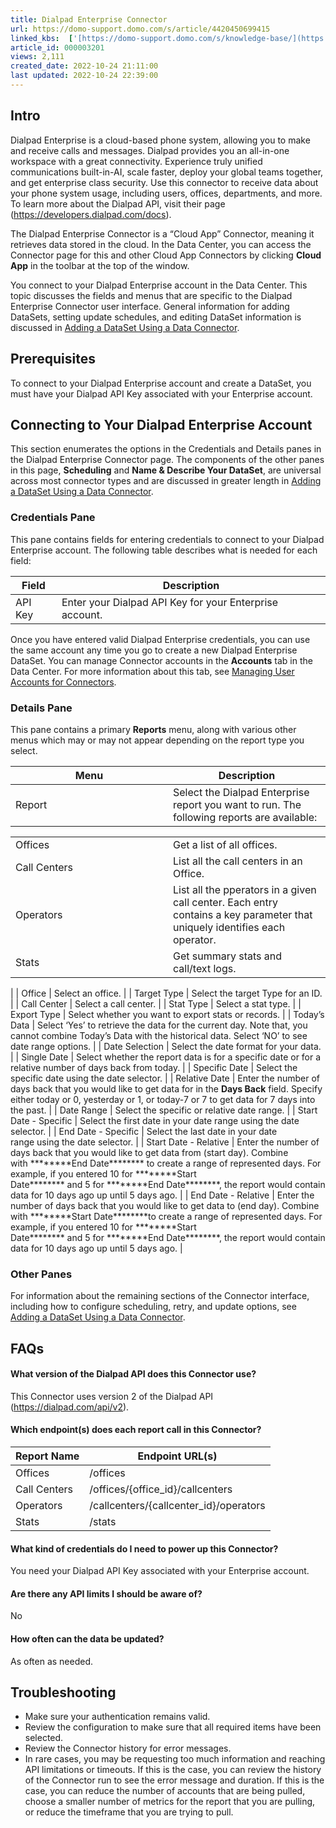 ```yaml
---
title: Dialpad Enterprise Connector
url: https://domo-support.domo.com/s/article/4420450699415
linked_kbs:  ['[https://domo-support.domo.com/s/knowledge-base/](https://domo-support.domo.com/s/knowledge-base/)', '[https://domo-support.domo.com/s/](https://domo-support.domo.com/s/)', '[https://domo-support.domo.com/s/topic/0TO5w000000ZammGAC](https://domo-support.domo.com/s/topic/0TO5w000000ZammGAC)', '[https://domo-support.domo.com/s/topic/0TO5w000000ZanLGAS](https://domo-support.domo.com/s/topic/0TO5w000000ZanLGAS)', '[https://domo-support.domo.com/s/topic/0TO5w000000ZaoQGAS](https://domo-support.domo.com/s/topic/0TO5w000000ZaoQGAS)', '[https://domo-support.domo.com/s/article/360042926274](https://domo-support.domo.com/s/article/360042926274)', '[https://domo-support.domo.com/s/article/360042926054](https://domo-support.domo.com/s/article/360042926054)', '[https://domo-support.domo.com/s/article/4420450699415](https://domo-support.domo.com/s/article/4420450699415)', '[https://domo-support.domo.com/s/topic/0TO5w000000ZaoQGAS/api-connectors](https://domo-support.domo.com/s/topic/0TO5w000000ZaoQGAS/api-connectors)', '[https://domo-support.domo.com/s/article/360043429933](https://domo-support.domo.com/s/article/360043429933)', '[https://domo-support.domo.com/s/article/360043429953](https://domo-support.domo.com/s/article/360043429953)', '[https://domo-support.domo.com/s/article/360042925494](https://domo-support.domo.com/s/article/360042925494)', '[https://domo-support.domo.com/s/article/360043429913](https://domo-support.domo.com/s/article/360043429913)', '[https://domo-support.domo.com/s/article/4408174643607](https://domo-support.domo.com/s/article/4408174643607)', '[https://domo-support.domo.com/s/login/](https://domo-support.domo.com/s/login/)']
article_id: 000003201
views: 2,111
created_date: 2022-10-24 21:11:00
last updated: 2022-10-24 22:39:00
---
```




Intro
-----


Dialpad Enterprise is a cloud-based phone system, allowing you to make and receive calls and messages. Dialpad provides you an all-in-one workspace with a great connectivity. Experience truly unified communications built-in-AI, scale faster, deploy your global teams together, and get enterprise class security. Use this connector to receive data about your phone system usage, including users, offices, departments, and more. To learn more about the Dialpad API, visit their page (<https://developers.dialpad.com/docs>).


The Dialpad Enterprise Connector is a "Cloud App" Connector, meaning it retrieves data stored in the cloud. In the Data Center, you can access the Connector page for this and other Cloud App Connectors by clicking **Cloud App** in the toolbar at the top of the window.


You connect to your Dialpad Enterprise account in the Data Center. This topic discusses the fields and menus that are specific to the Dialpad Enterprise Connector user interface. General information for adding DataSets, setting update schedules, and editing DataSet information is discussed in [Adding a DataSet Using a Data Connector](/s/article/360042926274).


Prerequisites
-------------


To connect to your Dialpad Enterprise account and create a DataSet, you must have your Dialpad API Key associated with your Enterprise account.


Connecting to Your Dialpad Enterprise Account
---------------------------------------------


This section enumerates the options in the Credentials and Details panes in the Dialpad Enterprise Connector page. The components of the other panes in this page, **Scheduling** and **Name & Describe Your DataSet**, are universal across most connector types and are discussed in greater length in [Adding a DataSet Using a Data Connector](/s/article/360042926274).


### Credentials Pane


This pane contains fields for entering credentials to connect to your Dialpad Enterprise account. The following table describes what is needed for each field:




| Field | Description |
| --- | --- |
| API Key | Enter your Dialpad API Key for your Enterprise account. |


Once you have entered valid Dialpad Enterprise credentials, you can use the same account any time you go to create a new Dialpad Enterprise DataSet. You can manage Connector accounts in the **Accounts** tab in the Data Center. For more information about this tab, see [Managing User Accounts for Connectors](/s/article/360042926054).


### Details Pane


This pane contains a primary **Reports** menu, along with various other menus which may or may not appear depending on the report type you select.




| Menu | Description |
| --- | --- |
| Report | Select the Dialpad Enterprise report you want to run. The following reports are available:

|  |  |
| --- | --- |
| Offices | Get a list of all offices. |
| Call Centers | List all the call centers in an Office. |
| Operators | List all the pperators in a given call center. Each entry contains a key parameter that uniquely identifies each operator. |
| Stats | Get summary stats and call/text logs. |

 |
| Office | Select an office. |
| Target Type | Select the target Type for an ID. |
| Call Center | Select a call center. |
| Stat Type | Select a stat type. |
| Export Type | Select whether you want to export stats or records. |
| Today's Data | Select 'Yes' to retrieve the data for the current day. Note that, you cannot combine Today's Data with the historical data. Select 'NO' to see date range options. |
| Date Selection | Select the date format for your data. |
| Single Date | Select whether the report data is for a specific date or for a relative number of days back from today. |
| Specific Date | Select the specific date using the date selector. |
| Relative Date | Enter the number of days back that you would like to get data for in the **Days Back** field. Specify either today or 0, yesterday or 1, or today-7 or 7 to get data for 7 days into the past. |
| Date Range | Select the specific or relative date range. |
| Start Date - Specific | Select the first date in your date range using the date selector. |
| End Date - Specific | Select the last date in your date range using the date selector. |
| Start Date - Relative | Enter the number of days back that you would like to get data from (start day). Combine with ********End Date******** to create a range of represented days.
For example, if you entered 10 for ********Start Date******** and 5 for ********End Date********, the report would contain data for 10 days ago up until 5 days ago. |
| End Date - Relative | Enter the number of days back that you would like to get data to (end day). Combine with ********Start Date********to create a range of represented days.
For example, if you entered 10 for ********Start Date******** and 5 for ********End Date********, the report would contain data for 10 days ago up until 5 days ago. |


### Other Panes


For information about the remaining sections of the Connector interface, including how to configure scheduling, retry, and update options, see [Adding a DataSet Using a Data Connector](/s/article/360042926274).


FAQs
----


#### What version of the Dialpad API does this Connector use?


This Connector uses version 2 of the Dialpad API (<https://dialpad.com/api/v2>).


#### Which endpoint(s) does each report call in this Connector?




| Report Name | Endpoint URL(s) |
| --- | --- |
| Offices | /offices |
| Call Centers | /offices/{office\_id}/callcenters |
| Operators | /callcenters/{callcenter\_id}/operators |
| Stats | /stats |


#### What kind of credentials do I need to power up this Connector?


You need your Dialpad API Key associated with your Enterprise account.


#### Are there any API limits I should be aware of?


No


#### How often can the data be updated?


As often as needed.


Troubleshooting
---------------


* Make sure your authentication remains valid.
* Review the configuration to make sure that all required items have been selected.
* Review the Connector history for error messages.
* In rare cases, you may be requesting too much information and reaching API limitations or timeouts. If this is the case, you can review the history of the Connector run to see the error message and duration. If this is the case, you can reduce the number of accounts that are being pulled, choose a smaller number of metrics for the report that you are pulling, or reduce the timeframe that you are trying to pull.
